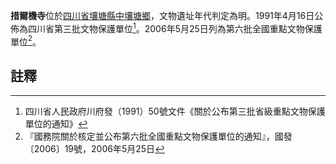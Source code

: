 {{msg:四川省文物保護單位
|名稱 = 措爾機寺院
|編號 = 52
|圖片 = 
|級別 = S3
|分類 = 
|時代 = [[明代|明代]]
|地点 = [[四川省|四川省]][[壤塘縣|壤塘縣]][[中壤塘鄉|中壤塘鄉]]
|坐標 =
|登錄 = 1991年4月16日
}}
{{msg:四川省文物保護單位
|名稱 = 措爾機寺
|編號 = 706
|圖片 = 
|級別 = 106
|分類 = 
|時代 = 元至清
|地点 = [[四川省|四川省]][[壤塘縣|壤塘縣]]
|坐標 =
|登錄 = 2006年5月25日
}}
'''措爾機寺'''位於[[四川省|四川省]][[壤塘縣|壤塘縣]][[中壤塘鄉|中壤塘鄉]]，文物遺址年代判定為明。1991年4月16日公佈為四川省第三批文物保護單位<ref>四川省人民政府川府發（1991）50號文件《關於公布第三批省級重點文物保護單位的通知》</ref>。2006年5月25日列為第六批全國重點文物保護單位<ref>『國務院關於核定並公布第六批全國重點文物保護單位的通知』，國發〔2006〕19號，2006年5月25日</ref>。
==註釋==
{{reflist}}
{{文物保護單位小作品}}
